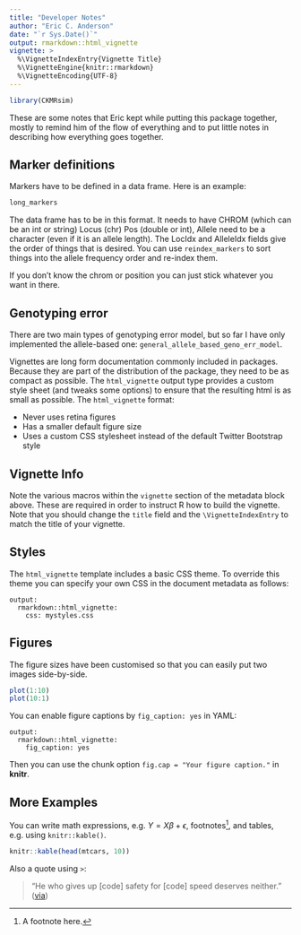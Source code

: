 ```yaml
---
title: "Developer Notes"
author: "Eric C. Anderson"
date: "`r Sys.Date()`"
output: rmarkdown::html_vignette
vignette: >
  %\VignetteIndexEntry{Vignette Title}
  %\VignetteEngine{knitr::rmarkdown}
  %\VignetteEncoding{UTF-8}
---
```


```r
library(CKMRsim)
```

These are some notes that Eric kept while putting this package together, mostly to remind
him of the flow of everything and to put little notes in describing how everything goes
together.  

## Marker definitions

Markers have to be defined in a data frame. Here is an example:
```r
long_markers
```
The data frame has to be in this format.  It needs to have CHROM (which can be an int or string) 
Locus (chr) Pos (double or int), Allele need to be a character (even if it is an allele length).
The LocIdx and AlleleIdx fields give the order of things that is desired.  You can use
`reindex_markers` to sort things into the allele frequency order and re-index them. 

If you don't know the chrom or position you can just stick whatever you want in there.

## Genotyping error

There are two main types of genotyping error model, but so far I have only implemented the 
allele-based one:  `general_allele_based_geno_err_model`.  

Vignettes are long form documentation commonly included in packages. Because they are part of the distribution of the package, they need to be as compact as possible. The `html_vignette` output type provides a custom style sheet (and tweaks some options) to ensure that the resulting html is as small as possible. The `html_vignette` format:

- Never uses retina figures
- Has a smaller default figure size
- Uses a custom CSS stylesheet instead of the default Twitter Bootstrap style

## Vignette Info

Note the various macros within the `vignette` section of the metadata block above. These are required in order to instruct R how to build the vignette. Note that you should change the `title` field and the `\VignetteIndexEntry` to match the title of your vignette.

## Styles

The `html_vignette` template includes a basic CSS theme. To override this theme you can specify your own CSS in the document metadata as follows:

    output: 
      rmarkdown::html_vignette:
        css: mystyles.css

## Figures

The figure sizes have been customised so that you can easily put two images side-by-side. 

```r
plot(1:10)
plot(10:1)
```

You can enable figure captions by `fig_caption: yes` in YAML:

    output:
      rmarkdown::html_vignette:
        fig_caption: yes

Then you can use the chunk option `fig.cap = "Your figure caption."` in **knitr**.

## More Examples

You can write math expressions, e.g. $Y = X\beta + \epsilon$, footnotes^[A footnote here.], and tables, e.g. using `knitr::kable()`.

```r
knitr::kable(head(mtcars, 10))
```

Also a quote using `>`:

> "He who gives up [code] safety for [code] speed deserves neither."
([via](https://twitter.com/hadleywickham/status/504368538874703872))
